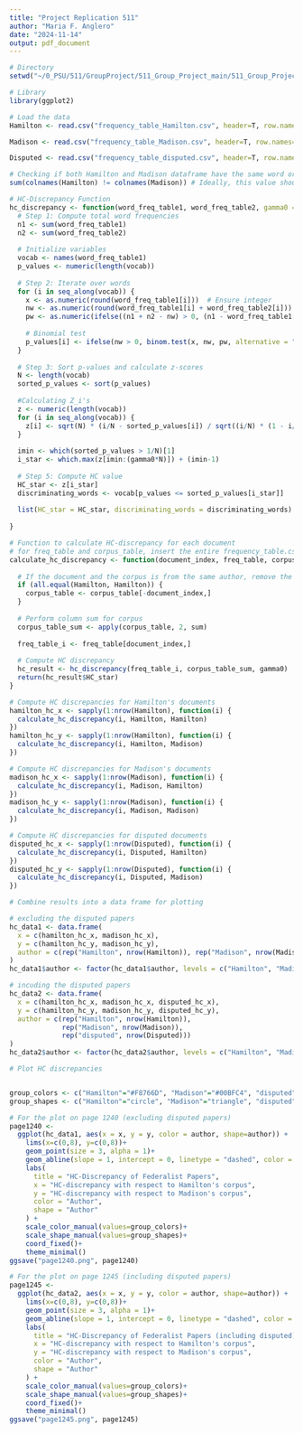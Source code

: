 ---
title: "Project Replication 511"
author: "Maria F. Anglero"
date: "2024-11-14"
output: pdf_document
---

```{r}
# Directory
setwd("~/0_PSU/511/GroupProject/511_Group_Project_main/511_Group_Project_main")
```

```{r}
# Library
library(ggplot2)
```


```{r}
# Load the data
Hamilton <- read.csv("frequency_table_Hamilton.csv", header=T, row.names=1)

Madison <- read.csv("frequency_table_Madison.csv", header=T, row.names=1)

Disputed <- read.csv("frequency_table_disputed.csv", header=T, row.names=1)
```

```{r}
# Checking if both Hamilton and Madison dataframe have the same word order
sum(colnames(Hamilton) != colnames(Madison)) # Ideally, this value should be 0
```


```{r}
# HC-Discrepancy Function
hc_discrepancy <- function(word_freq_table1, word_freq_table2, gamma0 = 0.3) {
  # Step 1: Compute total word frequencies
  n1 <- sum(word_freq_table1)
  n2 <- sum(word_freq_table2)
  
  # Initialize variables
  vocab <- names(word_freq_table1)
  p_values <- numeric(length(vocab))
  
  # Step 2: Iterate over words
  for (i in seq_along(vocab)) {
    x <- as.numeric(round(word_freq_table1[i]))  # Ensure integer
    nw <- as.numeric(round(word_freq_table1[i] + word_freq_table2[i]))  # Ensure integer
    pw <- as.numeric(ifelse((n1 + n2 - nw) > 0, (n1 - word_freq_table1[i]) / (n1 + n2 - nw), 0.5))
    
    # Binomial test
    p_values[i] <- ifelse(nw > 0, binom.test(x, nw, pw, alternative = "two.sided")$p.value, 1)
  }
  
  # Step 3: Sort p-values and calculate z-scores
  N <- length(vocab)
  sorted_p_values <- sort(p_values)
  
  #Calculating Z_i's
  z <- numeric(length(vocab))
  for (i in seq_along(vocab)) {
    z[i] <- sqrt(N) * (i/N - sorted_p_values[i]) / sqrt((i/N) * (1 - i/N))
  }
  
  imin <- which(sorted_p_values > 1/N)[1]
  i_star <- which.max(z[imin:(gamma0*N)]) + (imin-1)
  
  # Step 5: Compute HC value
  HC_star <- z[i_star]
  discriminating_words <- vocab[p_values <= sorted_p_values[i_star]]
  
  list(HC_star = HC_star, discriminating_words = discriminating_words)
  
}
```

```{r}
# Function to calculate HC-discrepancy for each document
# for freq_table and corpus_table, insert the entire frequency_table.csv file that you read above, without any further preprocessing
calculate_hc_discrepancy <- function(document_index, freq_table, corpus_table, gamma0 = 0.3) {
  
  # If the document and the corpus is from the same author, remove the document from the corpus
  if (all.equal(Hamilton, Hamilton)) {
    corpus_table <- corpus_table[-document_index,]
  }
  
  # Perform column sum for corpus
  corpus_table_sum <- apply(corpus_table, 2, sum)
  
  freq_table_i <- freq_table[document_index,]
  
  # Compute HC discrepancy
  hc_result <- hc_discrepancy(freq_table_i, corpus_table_sum, gamma0)
  return(hc_result$HC_star)
}
```

```{r}
# Compute HC discrepancies for Hamilton's documents
hamilton_hc_x <- sapply(1:nrow(Hamilton), function(i) {
  calculate_hc_discrepancy(i, Hamilton, Hamilton)
})
hamilton_hc_y <- sapply(1:nrow(Hamilton), function(i) {
  calculate_hc_discrepancy(i, Hamilton, Madison)
})

# Compute HC discrepancies for Madison's documents
madison_hc_x <- sapply(1:nrow(Madison), function(i) {
  calculate_hc_discrepancy(i, Madison, Hamilton)
})
madison_hc_y <- sapply(1:nrow(Madison), function(i) {
  calculate_hc_discrepancy(i, Madison, Madison)
})

# Compute HC discrepancies for disputed documents
disputed_hc_x <- sapply(1:nrow(Disputed), function(i) {
  calculate_hc_discrepancy(i, Disputed, Hamilton)
})
disputed_hc_y <- sapply(1:nrow(Disputed), function(i) {
  calculate_hc_discrepancy(i, Disputed, Madison)
})

```

```{r}
# Combine results into a data frame for plotting

# excluding the disputed papers
hc_data1 <- data.frame(
  x = c(hamilton_hc_x, madison_hc_x),
  y = c(hamilton_hc_y, madison_hc_y),
  author = c(rep("Hamilton", nrow(Hamilton)), rep("Madison", nrow(Madison)))
)
hc_data1$author <- factor(hc_data1$author, levels = c("Hamilton", "Madison"))

# incuding the disputed papers
hc_data2 <- data.frame(
  x = c(hamilton_hc_x, madison_hc_x, disputed_hc_x),
  y = c(hamilton_hc_y, madison_hc_y, disputed_hc_y),
  author = c(rep("Hamilton", nrow(Hamilton)),
             rep("Madison", nrow(Madison)),
             rep("disputed", nrow(Disputed)))
)
hc_data2$author <- factor(hc_data2$author, levels = c("Hamilton", "Madison", "disputed"))

```

```{r}
# Plot HC discrepancies


group_colors <- c("Hamilton"="#F8766D", "Madison"="#00BFC4", "disputed"="darkgrey")
group_shapes <- c("Hamilton"="circle", "Madison"="triangle", "disputed"="square")

# For the plot on page 1240 (excluding disputed papers)
page1240 <-
  ggplot(hc_data1, aes(x = x, y = y, color = author, shape=author)) +
    lims(x=c(0,8), y=c(0,8))+
    geom_point(size = 3, alpha = 1)+
    geom_abline(slope = 1, intercept = 0, linetype = "dashed", color = "black") +
    labs(
      title = "HC-Discrepancy of Federalist Papers",
      x = "HC-discrepancy with respect to Hamilton's corpus",
      y = "HC-discrepancy with respect to Madison's corpus",
      color = "Author",
      shape = "Author"
    ) +
    scale_color_manual(values=group_colors)+
    scale_shape_manual(values=group_shapes)+
    coord_fixed()+
    theme_minimal()
ggsave("page1240.png", page1240)

# For the plot on page 1245 (including disputed papers)
page1245 <-
  ggplot(hc_data2, aes(x = x, y = y, color = author, shape=author)) +
    lims(x=c(0,8), y=c(0,8))+
    geom_point(size = 3, alpha = 1)+
    geom_abline(slope = 1, intercept = 0, linetype = "dashed", color = "black") +
    labs(
      title = "HC-Discrepancy of Federalist Papers (including disputed)",
      x = "HC-discrepancy with respect to Hamilton's corpus",
      y = "HC-discrepancy with respect to Madison's corpus",
      color = "Author",
      shape = "Author"
    ) +
    scale_color_manual(values=group_colors)+
    scale_shape_manual(values=group_shapes)+
    coord_fixed()+
    theme_minimal()
ggsave("page1245.png", page1245)
```
